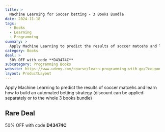 ```yaml
---
title: >
  Machine Learning for Soccer betting - 3 Books Bundle
date: 2024-11-18
tags:
  - Books
  - Learning
  - Programming
summary: >
  Apply Machine Learning to predict the results of soccer matcehs and learn how to build an automated betting strategy (discount can be applied separately or to the whole 3 books bundle)
category: Books
deal: >
  50% OFF with code **D43474C**
subcategory: Programming Books
website: https://www.udemy.com/course/learn-programming-with-go/?couponCode=BLACKFRIDAY24
layout: ProductLayout
---
```

Apply Machine Learning to predict the results of soccer matcehs and learn how to build an automated betting strategy (discount can be applied separately or to the whole 3 books bundle)

## Rare Deal

50% OFF with code **D43474C**
